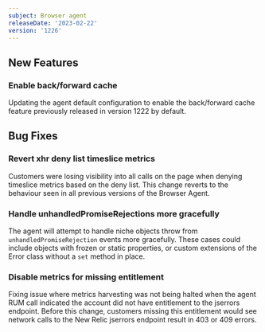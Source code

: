 ```yaml
---
subject: Browser agent
releaseDate: '2023-02-22'
version: '1226'
---
```


## New Features

### Enable back/forward cache
Updating the agent default configuration to enable the back/forward cache feature previously released in version 1222 by default.

## Bug Fixes

### Revert xhr deny list timeslice metrics
Customers were losing visibility into all calls on the page when denying timeslice metrics based on the deny list.  This change reverts to the behaviour seen in all previous versions of the Browser Agent.

### Handle unhandledPromiseRejections more gracefully
The agent will attempt to handle niche objects throw from `unhandledPromiseRejection` events more gracefully. These cases could include objects with frozen or static properties, or custom extensions of the Error class without a `set` method in place.

### Disable metrics for missing entitlement
Fixing issue where metrics harvesting was not being halted when the agent RUM call indicated the account did not have entitlement to the jserrors endpoint. Before this change, customers missing this entitlement would see network calls to the New Relic jserrors endpoint result in 403 or 409 errors.
